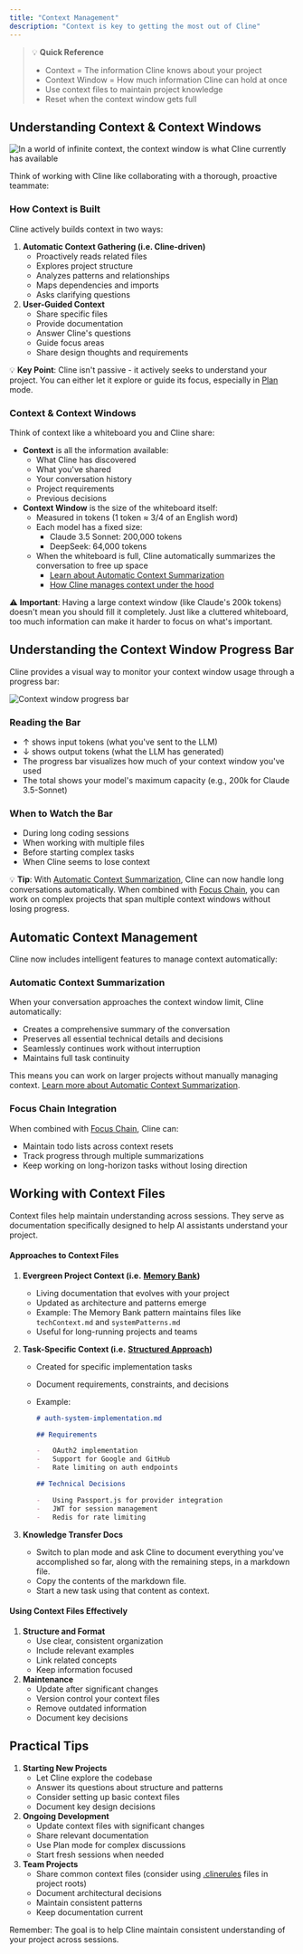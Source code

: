 ```yaml
---
title: "Context Management"
description: "Context is key to getting the most out of Cline"
---
```


> 💡 **Quick Reference**
>
> -   Context = The information Cline knows about your project
> -   Context Window = How much information Cline can hold at once
> -   Use context files to maintain project knowledge
> -   Reset when the context window gets full

## Understanding Context & Context Windows

<Frame caption="In a world of infinite context, the context window is what Cline currently has available">
	<img
		src="https://storage.googleapis.com/cline_public_images/docs/assets/image%20(2).png"
		alt="In a world of infinite context, the context window is what Cline currently has available"
	/>
</Frame>

Think of working with Cline like collaborating with a thorough, proactive teammate:

### How Context is Built

Cline actively builds context in two ways:

1. **Automatic Context Gathering (i.e. Cline-driven)**
    - Proactively reads related files
    - Explores project structure
    - Analyzes patterns and relationships
    - Maps dependencies and imports
    - Asks clarifying questions
2. **User-Guided Context**
    - Share specific files
    - Provide documentation
    - Answer Cline's questions
    - Guide focus areas
    - Share design thoughts and requirements

💡 **Key Point**: Cline isn't passive - it actively seeks to understand your project. You can either let it explore or guide its focus, especially in [Plan](https://docs.cline.bot/features/plan-and-act) mode.

### Context & Context Windows

Think of context like a whiteboard you and Cline share:

-   **Context** is all the information available:
    -   What Cline has discovered
    -   What you've shared
    -   Your conversation history
    -   Project requirements
    -   Previous decisions
-   **Context Window** is the size of the whiteboard itself:
    -   Measured in tokens (1 token ≈ 3/4 of an English word)
    -   Each model has a fixed size:
        -   Claude 3.5 Sonnet: 200,000 tokens
        -   DeepSeek: 64,000 tokens
    -   When the whiteboard is full, Cline automatically summarizes the conversation to free up space
        -   [Learn about Automatic Context Summarization](/features/automatic-context-summarization)
        -   [How Cline manages context under the hood](https://cline.bot/blog/understanding-the-new-context-window-progress-bar-in-cline)

⚠️ **Important**: Having a large context window (like Claude's 200k tokens) doesn't mean you should fill it completely. Just like a cluttered whiteboard, too much information can make it harder to focus on what's important.

## Understanding the Context Window Progress Bar

Cline provides a visual way to monitor your context window usage through a progress bar:

<Frame caption="Visual representation of the context window usage">
	<img
		src="https://storage.googleapis.com/cline_public_images/docs/assets/image%20(1)%20(1).png"
		alt="Context window progress bar"
	/>
</Frame>

### Reading the Bar

-   ↑ shows input tokens (what you've sent to the LLM)
-   ↓ shows output tokens (what the LLM has generated)
-   The progress bar visualizes how much of your context window you've used
-   The total shows your model's maximum capacity (e.g., 200k for Claude 3.5-Sonnet)

### When to Watch the Bar

-   During long coding sessions
-   When working with multiple files
-   Before starting complex tasks
-   When Cline seems to lose context

💡 **Tip**: With [Automatic Context Summarization](/features/automatic-context-summarization), Cline can now handle long conversations automatically. When combined with [Focus Chain](/features/focus-chain), you can work on complex projects that span multiple context windows without losing progress.

## Automatic Context Management

Cline now includes intelligent features to manage context automatically:

### Automatic Context Summarization

When your conversation approaches the context window limit, Cline automatically:
- Creates a comprehensive summary of the conversation
- Preserves all essential technical details and decisions
- Seamlessly continues work without interruption
- Maintains full task continuity

This means you can work on larger projects without manually managing context. [Learn more about Automatic Context Summarization](/features/automatic-context-summarization).

### Focus Chain Integration

When combined with [Focus Chain](/features/focus-chain), Cline can:
- Maintain todo lists across context resets
- Track progress through multiple summarizations
- Keep working on long-horizon tasks without losing direction

## Working with Context Files

Context files help maintain understanding across sessions. They serve as documentation specifically designed to help AI assistants understand your project.

#### Approaches to Context Files

1. **Evergreen Project Context (i.e.** [**Memory Bank**](https://docs.cline.bot/prompting/cline-memory-bank)**)**
    - Living documentation that evolves with your project
    - Updated as architecture and patterns emerge
    - Example: The Memory Bank pattern maintains files like `techContext.md` and `systemPatterns.md`
    - Useful for long-running projects and teams
2. **Task-Specific Context (i.e.** [**Structured Approach**](https://cline.bot/blog/building-advanced-software-with-cline-a-structured-approach)**)**

    - Created for specific implementation tasks
    - Document requirements, constraints, and decisions
    - Example:

        ```markdown
        # auth-system-implementation.md

        ## Requirements

        -   OAuth2 implementation
        -   Support for Google and GitHub
        -   Rate limiting on auth endpoints

        ## Technical Decisions

        -   Using Passport.js for provider integration
        -   JWT for session management
        -   Redis for rate limiting
        ```

3. **Knowledge Transfer Docs**
    - Switch to plan mode and ask Cline to document everything you've accomplished so far, along with the remaining steps, in a markdown file.
    - Copy the contents of the markdown file.
    - Start a new task using that content as context.

#### Using Context Files Effectively

1. **Structure and Format**
    - Use clear, consistent organization
    - Include relevant examples
    - Link related concepts
    - Keep information focused
2. **Maintenance**
    - Update after significant changes
    - Version control your context files
    - Remove outdated information
    - Document key decisions

## Practical Tips

1. **Starting New Projects**
    - Let Cline explore the codebase
    - Answer its questions about structure and patterns
    - Consider setting up basic context files
    - Document key design decisions
2. **Ongoing Development**
    - Update context files with significant changes
    - Share relevant documentation
    - Use Plan mode for complex discussions
    - Start fresh sessions when needed
3. **Team Projects**
    - Share common context files (consider using [.clinerules](https://docs.cline.bot/features/cline-rules) files in project roots)
    - Document architectural decisions
    - Maintain consistent patterns
    - Keep documentation current

Remember: The goal is to help Cline maintain consistent understanding of your project across sessions.
